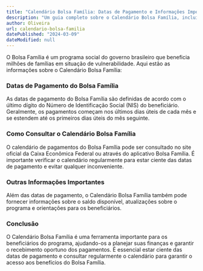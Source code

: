 ```yaml
---
title: "Calendário Bolsa Família: Datas de Pagamento e Informações Importantes"
description: "Um guia completo sobre o Calendário Bolsa Família, incluindo as datas de pagamento e outras informações relevantes para os beneficiários do programa."
author: Oliveira
url: calendario-bolsa-familia
datePublished: "2024-03-09"
dateModified: null
---
```


O Bolsa Família é um programa social do governo brasileiro que beneficia milhões de famílias em situação de vulnerabilidade. Aqui estão as informações sobre o Calendário Bolsa Família:

### Datas de Pagamento do Bolsa Família

As datas de pagamento do Bolsa Família são definidas de acordo com o último dígito do Número de Identificação Social (NIS) do beneficiário. Geralmente, os pagamentos começam nos últimos dias úteis de cada mês e se estendem até os primeiros dias úteis do mês seguinte.

### Como Consultar o Calendário Bolsa Família

O calendário de pagamentos do Bolsa Família pode ser consultado no site oficial da Caixa Econômica Federal ou através do aplicativo Bolsa Família. É importante verificar o calendário regularmente para estar ciente das datas de pagamento e evitar qualquer inconveniente.

### Outras Informações Importantes

Além das datas de pagamento, o Calendário Bolsa Família também pode fornecer informações sobre o saldo disponível, atualizações sobre o programa e orientações para os beneficiários.

### Conclusão

O Calendário Bolsa Família é uma ferramenta importante para os beneficiários do programa, ajudando-os a planejar suas finanças e garantir o recebimento oportuno dos pagamentos. É essencial estar ciente das datas de pagamento e consultar regularmente o calendário para garantir o acesso aos benefícios do Bolsa Família.
